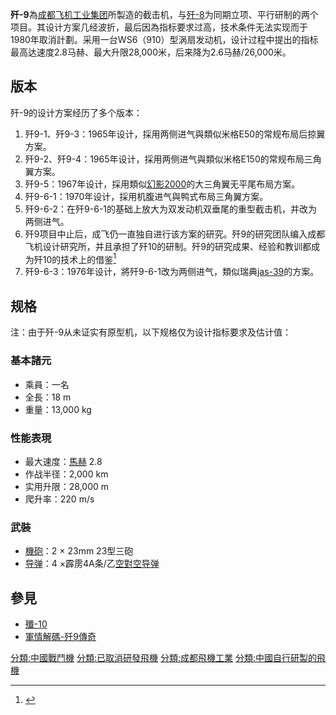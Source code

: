 {{multiple issues| 
{{Original research|條目(|date=2012年11月)}}
{{Expert|time=2015-12-14T03:43:43+00:00}}}}
{{Infobox 航空器
  |name =殲-9
  |image=Image:J9VI-IIproject.png
  |caption=歼9-6-3设计方案想象图
  |type= [[攔截機|攔截機]]
  |manufacturer= [[成都飛機工業集團|成都飛機工業集團]]
  |first flight= 
  |designer= [[成都飛機設計研究所|成都飛機設計研究所]]
  |introduced= 
  |retired=
  |status= 於1980年取消計劃
  |primary user= 
  |more users=
  |produced=
  |number built= 不詳
  |unit cost= 
  |program cost=
  |developed from=
  |variants with their own articles=
}}

'''歼-9'''為[[成都飞机工业集团|成都飞机工业集团]]所製造的截击机，与[[歼-8|歼-8]]为同期立项、平行研制的两个项目。其设计方案几经波折，最后因為指标要求过高，技术条件无法实现而于1980年取消計劃。采用一台WS6（910）型涡扇发动机，设计过程中提出的指标最高达速度2.8马赫、最大升限28,000米，后来降为2.6马赫/26,000米。

==版本==
歼-9的设计方案经历了多个版本：

# 歼9-1、歼9-3：1965年设计，採用两侧进气與類似米格E50的常规布局后掠翼方案。
# 歼9-2、歼9-4：1965年设计，採用两侧进气與類似米格E150的常规布局三角翼方案。
# 歼9-5：1967年设计，採用類似[[幻影2000|幻影2000]]的大三角翼无平尾布局方案。
# 歼9-6-1：1970年设计，採用机腹进气與鸭式布局三角翼方案。
# 歼9-6-2：在歼9-6-1的基础上放大为双发动机双垂尾的重型截击机，并改为两侧进气。
# 歼9项目中止后，成飞仍一直独自进行该方案的研究。歼9的研究团队编入成都飞机设计研究所，并且承担了歼10的研制。歼9的研究成果、经验和教训都成为歼10的技术上的借鉴<ref>{{Cite web |url=http://www.airforceworld.com/pla/j-10-F-10-fighter-china-2.htm |title=存档副本 |access-date=2014-08-06 |archive-url=https://web.archive.org/web/20140709084326/http://www.airforceworld.com/pla/j-10-F-10-fighter-china-2.htm |archive-date=2014-07-09 |dead-url=yes }}</ref>
# 歼9-6-3：1976年设计，將歼9-6-1改为两侧进气，類似瑞典[[JAS_39狮鹫战斗机|jas-39]]的方案。

==规格==
注：由于歼-9从未证实有原型机，以下规格仅为设计指标要求及估计值：
===基本諸元===
*乘員：一名
*全長：18 m
*重量：13,000 kg
===性能表現===
*最大速度：[[馬赫|馬赫]] 2.8
*作战半径：2,000 km
*实用升限：28,000 m
*爬升率：220 m/s
===武裝===
*[[機砲|機砲]]：2 × 23mm 23型三砲
*[[导弹|导弹]]：4 ×霹雳4A条/乙[[空對空导弹|空對空导弹]]

==參見==
*[[殲-10|殲-10]]
*[https://www.youtube.com/watch?v=-PqST5S4NtQ 軍情解碼-歼9傳奇] {{Wayback|url=https://www.youtube.com/watch?v=-PqST5S4NtQ |date=20170305051624 }}
{{中国军用飞机}}

[[分類:中國戰鬥機|分類:中國戰鬥機]]
[[分類:已取消研發飛機|分類:已取消研發飛機]]
[[分類:成都飛機工業|分類:成都飛機工業]]
[[分類:中國自行研製的飛機|分類:中國自行研製的飛機]]